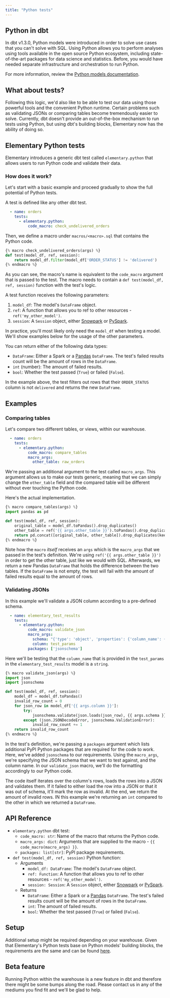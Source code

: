 ```yaml
---
title: "Python tests"
---
```


## Python in dbt

In dbt v1.3.0, Python models were introduced in order to solve use cases that you can't solve with SQL.
Using Python allows you to perform analyses using tools available in the open source Python ecosystem, including
state-of-the-art packages for data science and statistics.
Before, you would have needed separate infrastructure and orchestration to run Python.

For more information, review
the [Python models documentation](https://docs.getdbt.com/docs/building-a-dbt-project/building-models/python-models).

## What about tests?

Following this logic, we'd also like to be able to test our data using those powerful tools and the convenient Python
runtime.
Certain problems such as validating JSONs or comparing tables become tremendously easier to solve.
Currently, dbt doesn't provide an out-of-the-box mechanism to run tests using Python, but using dbt's building blocks,
Elementary now has the ability of doing so.

## Elementary Python tests

Elementary introduces a generic dbt test called `elementary.python` that allows users to run Python code and validate
their data.

### How does it work?

Let's start with a basic example and proceed gradually to show the full potential of Python tests.

A test is defined like any other dbt test.

```yaml models/schema.yml
  - name: orders
    tests:
      - elementary.python:
          code_macro: check_undelivered_orders
```

Then, we define a macro under `macros/<macro>.sql` that contains the Python code.

```python macros/py_check_undelivered_orders.sql
{% macro check_undelivered_orders(args) %}
def test(model_df, ref, session):
    return model_df.filter(model_df['ORDER_STATUS'] != 'delivered')
{% endmacro %}
```

As you can see, the macro's name is equivalent to the `code_macro` argument that is passed to the test.
The macro needs to contain a `def test(model_df, ref, session)` function with the test's logic.

A test function receives the following parameters:

1. `model_df`: The model's `DataFrame` object.
2. `ref`: A function that allows you to ref to other resources - `ref('my_other_model')`.
3. `session`: A `Session` object,
   either [Snowpark](https://docs.snowflake.com/en/developer-guide/snowpark/reference/python/_autosummary/snowflake.snowpark.html#snowflake.snowpark.Session)
   or [PySpark](https://spark.apache.org/docs/3.1.1/api/python/reference/api/pyspark.sql.SparkSession.html).

In practice, you'll most likely only need the `model_df` when testing a model.
We'll show examples below for the usage of the other parameters.

You can return either of the following data types:

- `DataFrame`: Either a Spark or a [Pandas](https://pandas.pydata.org/) `DataFrame`.
  The test's failed results count will be the amount of rows in the `DataFrame`.
- `int` (number): The amount of failed results.
- `bool`: Whether the test passed (`True`) or failed (`False`).

In the example above, the test filters out rows that their `ORDER_STATUS` column is not `delivered` and returns the
new `DataFrame`.

## Examples

### Comparing tables

Let's compare two different tables, or views, within our warehouse.

```yaml models/schema.yml
  - name: orders
    tests:
      - elementary.python:
          code_macro: compare_tables
          macro_args:
            other_table: raw_orders
```

We're passing an additional argument to the test called `macro_args`.
This argument allows us to make our tests generic,
meaning that we can simply change the `other_table` field and the compared table will be different without ever touching
the Python code.

Here's the actual implementation.

```python macros/py_compare_tables.sql
{% macro compare_tables(args) %}
import pandas as pd

def test(model_df, ref, session):
    original_table = model_df.toPandas().drop_duplicates()
    other_table = ref('{{ args.other_table }}').toPandas().drop_duplicates()
    return pd.concat([original_table, other_table]).drop_duplicates(keep=False)
{% endmacro %}
```

Note how the `macro` _itself_ receives an `args` which is the `macro_args` that we passed in the test's definition.
We're using `ref('{{ args.other_table }}')` in order to get the other table, just like we would with SQL.
Afterwards, we return a new Pandas `DataFrame` that holds the difference between the two tables.
If the `DataFrame` is not empty, the test will fail with the amount of failed results equal to the amount of rows.

### Validating JSONs

In this example we'll validate a JSON column according to a pre-defined schema.

```yaml models/schema.yml
  - name: elementary_test_results
    tests:
      - elementary.python:
          code_macro: validate_json
          macro_args:
            schema: "{'type': 'object', 'properties': {'column_name': {'type': 'string'}}}"
            column: test_params
          packages: ['jsonschema']

```

Here we'll be testing that the `column_name` that is provided in the `test_params` in the `elementary_test_results`
model is a `string`.

```python macros/py_validate_json.sql
{% macro validate_json(args) %}
import json
import jsonschema

def test(model_df, ref, session):
    model_df = model_df.toPandas()
    invalid_row_count = 0
    for json_row in model_df['{{ args.column }}']:
        try:
            jsonschema.validate(json.loads(json_row), {{ args.schema }})
        except (json.JSONDecodeError, jsonschema.ValidationError):
            invalid_row_count += 1
    return invalid_row_count
{% endmacro %}

```

In the test's definition, we're passing a `packages` argument which lists additional PyPI Python packages that are
required for the code to work.
Here, we've added `jsonschema` to our requirements. Using the `macro_args`, we're specifying the JSON schema that we
want to test against, and the column name.
In our `validate_json` macro, we'll do the formatting accordingly to our Python code.

The code itself iterates over the column's rows, loads the rows into a JSON and validates them.
If it failed to either load the row into a JSON or that it was out of schema, it'll mark the row as invalid.
At the end, we return the amount of invalid rows. IN this example we're returning an `int` compared to the other in
which we returned a `DataFrame`.

## API Reference

- `elementary.python` dbt test:
    - `code_macro: str`: Name of the macro that returns the Python code.
    - `macro_args: dict`: Arguments that are supplied to the macro - `{{ code_macro(macro_args) }}`.
    - `packages: list[str]`: PyPI package requirements.
- `def test(model_df, ref, session)` Python function:
    - Arguments
        - `model_df: DataFrame`: The model's `DataFrame` object.
        - `ref: Function`: A function that allows you to ref to other resources - `ref('my_other_model')`.
        - `session: Session`: A `Session` object,
          either [Snowpark](https://docs.snowflake.com/en/developer-guide/snowpark/reference/python/_autosummary/snowflake.snowpark.html#snowflake.snowpark.Session)
          or [PySpark](https://spark.apache.org/docs/3.1.1/api/python/reference/api/pyspark.sql.SparkSession.html).
    - Returns
        - `DataFrame`: Either a Spark or a [Pandas](https://pandas.pydata.org/) `DataFrame`.
          The test's failed results count will be the amount of rows in the `DataFrame`.
        - `int`: The amount of failed results.
        - `bool`: Whether the test passed (`True`) or failed (`False`).

## Setup

Additional setup might be required depending on your warehouse.
Given that Elementary's Python tests base on Python models' building blocks, the requirements are the same and can be found [here](https://docs.getdbt.com/docs/building-a-dbt-project/building-models/python-models#specific-data-warehouses).


## Beta feature

Running Python within the warehouse is a new feature in dbt and therefore there might be some bumps along the road.
Please contact us in any of the mediums you find fit and we'll be glad to help.
